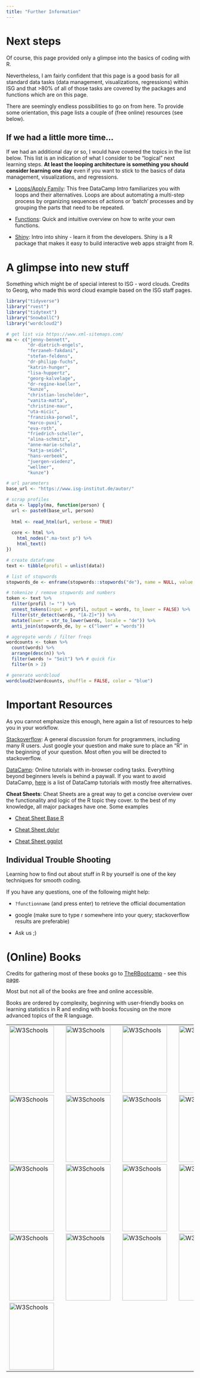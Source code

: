 ---
title: "Further Information"
---
<script src="hideOutput.js"></script>

# Next steps

Of course, this page provided only a glimpse into the basics of coding with R. 

Nevertheless, I am fairly confident that this page is a good basis for all standard data tasks (data management, visualizations, regressions) within ISG and that >80% of all of those tasks are covered by the packages and functions which are on this page. 

There are seemingly endless possibilities to go on from here. To provide some orientation, this page lists a couple of (free online) resources (see below).

## If we had a little more time...

If we had an additional day or so, I would have covered the topics in the list below. This list is an indication of what I consider to be "logical" next learning steps. **At least the looping architecture is something you should consider learning one day** even if you want to stick to the basics of data management, visualizations, and regressions. 

- [Loops/Apply Family](https://www.datacamp.com/community/tutorials/tutorial-on-loops-in-r): This free DataCamp Intro familiarizes you with loops and their alternatives. Loops are about automating a multi-step process by organizing sequences of actions or ‘batch’ processes and by grouping the parts that need to be repeated.

- [Functions](https://www.tutorialspoint.com/r/r_functions.htm): Quick and intuitive overview on how to write your own functions.

- [Shiny](https://shiny.rstudio.com/articles/basics.html): Intro into shiny - learn it from the developers. Shiny is a R package that makes it easy to build interactive web apps straight from R. 

# A glimpse into new stuff

Something which might be of special interest to ISG - word clouds. 
Credits to Georg, who made this word cloud example based on the ISG staff pages. 

<div class="fold s">

```{r, message=FALSE}
library("tidyverse")
library("rvest")
library("tidytext")
library("SnowballC")
library("wordcloud2")

# get list via https://www.xml-sitemaps.com/
ma <- c("jenny-bennett", 
        "dr-dietrich-engels", 
        "ferzaneh-fakdani", 
        "stefan-feldens", 
        "dr-philipp-fuchs", 
        "katrin-hunger", 
        "lisa-huppertz", 
        "georg-kalvelage", 
        "dr-regine-koeller", 
        "kunze", 
        "christian-loschelder", 
        "vanita-matta", 
        "christine-maur", 
        "uta-micic", 
        "franziska-porwol", 
        "marco-puxi", 
        "eva-roth", 
        "friedrich-scheller", 
        "alina-schmitz", 
        "anne-marie-scholz", 
        "katja-seidel", 
        "hans-verbeek", 
        "juergen-viedenz", 
        "wellmer", 
        "kunze")

# url parameters
base_url <- "https://www.isg-institut.de/autor/"

# scrap profiles  
data <- lapply(ma, function(person) {
  url <- paste0(base_url, person)
  
  html <- read_html(url, verbose = TRUE)
  
  core <- html %>%
    html_nodes(".ma-text p") %>% 
    html_text()
})

# create dataframe
text <- tibble(profil = unlist(data))

# list of stopwords
stopwords_de <- enframe(stopwords::stopwords("de"), name = NULL, value = "words")

# tokenize / remove stopwords and numbers 
token <- text %>%
  filter(profil != "") %>%
  unnest_tokens(input = profil, output = words, to_lower = FALSE) %>%
  filter(str_detect(words, "[A-Z]+")) %>%
  mutate(lower = str_to_lower(words, locale = "de")) %>%
  anti_join(stopwords_de, by = c("lower" = "words"))

# aggregate words / filter freqs
wordcounts <- token %>%
  count(words) %>%
  arrange(desc(n)) %>%
  filter(words != "Seit") %>% # quick fix
  filter(n > 2)

# generate wordcloud
wordcloud2(wordcounts, shuffle = FALSE, color = "blue") 


```

</div>

# Important Resources

As you cannot emphasize this enough, here again a list of resources to help you in your workflow. 

[Stackoverflow](https://www.stackoverflow.com/):
A general discussion forum for programmers, including many R users.
Just google your question and make sure to place an "R" in the beginning of your question. Most often you will be directed to stackoverflow. 

[DataCamp](https://www.datacamp.com/):
Online tutorials with in-browser coding tasks. Everything beyond beginners levels is behind a paywall. 
If you want to avoid DataCamp, [here](https://docs.google.com/spreadsheets/d/1LtaeWPzEhRiy-kdNZBn0gPwc6aTYkWtt6Cau6PzcXuo/edit#gid=0) is a list of DataCamp tutorials with mostly free alternatives.

**Cheat Sheets**:
Cheat Sheets are a great way to get a concise overview over the functionality and logic of the R topic they cover. to the best of my knowledge, all major packages have one. Some examples

* [Cheat Sheet Base R](https://www.rstudio.com/wp-content/uploads/2016/05/base-r.pdf)

* [Cheat Sheet dplyr](https://www.rstudio.com/wp-content/uploads/2015/02/data-wrangling-cheatsheet.pdf)

* [Cheat Sheet ggplot](https://www.rstudio.com/wp-content/uploads/2015/03/ggplot2-cheatsheet.pdf)


## Individual Trouble Shooting

Learning how to find out about stuff in R by yourself is one of the key techniques for smooth coding. 

If you have any questions, one of the following might help:

* `?functionname` (and press enter) to retrieve the official documentation

* google (make sure to type r somewhere into your query; stackoverflow results are preferable)

* Ask us ;) 


# (Online) Books
Credits for gathering most of these books go to [TheRBootcamp](https://therbootcamp.github.io/) - see this [page](https://therbootcamp.github.io/R4DS_2019Feb/_sessions/NextSteps/NextSteps.html#13).

Most but not all of the books are free and online accessible. 

Books are ordered by complexity, beginning with user-friendly books on learning statistics in R and ending with books focusing on the more advanced topics of the R language.


<table width="100%" style="cellspacing:0; cellpadding:0; border:none">
  <tr>    
  
  <td>
  <a href="https://bookdown.org/ndphillips/YaRrr/"><img border="0" alt="W3Schools" src="https://bookdown.org/ndphillips/YaRrr/images/YaRrr_Cover.jpg" height="180" width="120" ></a>
  <td>

<td>  
  <a href="http://www.urfie.net/"><img border="0" alt="W3Schools" src="http://www.urfie.net/URfIE-Front-sm.png" height="180" width="120" ></a>
<td>

<td>  
  <a href="https://uk.sagepub.com/en-gb/eur/discovering-statistics-using-r/book236067"><img border="0" alt="W3Schools" src="https://i2.wp.com/www.discoveringstatistics.com/wp-content/uploads/2017/01/dsur_cover.png?w=366&ssl=1" height="180" width="120" ></a>
<td>
  
<td>
  <a href="http://r4ds.had.co.nz/"><img border="0" alt="W3Schools" src="http://r4ds.had.co.nz/cover.png" height="180" width="120" ></a>
<td>

  <tr>

  <td>
  <a href="https://rstudio-education.github.io/hopr/"><img border="0" alt="W3Schools" src="https://covers.oreillystatic.com/images/0636920028574/cat.gif" height="180" width="120" ></a>
  <td>
  
  <td>
  <a href="https://www.springer.com/de/book/9780387981413"><img border="0" alt="W3Schools" src="http://t1.gstatic.com/images?q=tbn:ANd9GcQNvhEpXp9OwvqVosEh-UecM3TNbhdb1eVZp3LywUcXGeVC3scQ" height="180" width="120" ></a>
  <td>  
  
    <td>
  <a href="https://socviz.co/"><img border="0" alt="W3Schools" src="https://images-na.ssl-images-amazon.com/images/I/410TgmQuARL._SX398_BO1,204,203,200_.jpg" height="180" width="120" ></a>
  <td>  
  
  <td>
  <a href="https://www.tidytextmining.com/"><img border="0" alt="W3Schools" src="https://www.tidytextmining.com/images/cover.png" height="180" width="120" ></a>
  <td>
  
  <tr>
  
  <td>
  <a href="http://appliedpredictivemodeling.com/"><img border="0" alt="W3Schools" src="http://static1.squarespace.com/static/51156277e4b0b8b2ffe11c00/t/51157487e4b0b8b2ffe16829/1528129266590/?format=1500w" height="180" width="120" ></a>
  <td>

  <td>
  <a href="http://www-bcf.usc.edu/~gareth/ISL/ISLR%20First%20Printing.pdf"><img border="0" alt="W3Schools" src="https://images-na.ssl-images-amazon.com/images/I/41EaH4W9LVL._SX332_BO1,204,203,200_.jpg" height="180" width="120" ></a>
  <td>
    
  <td>
  <a href="https://www.amazon.com/Doing-Bayesian-Data-Analysis-Second/dp/0124058884"><img border="0" alt="W3Schools" src="https://images-na.ssl-images-amazon.com/images/I/41JJqbhHZuL._SX404_BO1,204,203,200_.jpg" height="180" width="120" ></a>
  <td>
  
  <td>
  <a href="https://www.manning.com/books/deep-learning-with-r"><img border="0" alt="W3Schools" src="https://images-na.ssl-images-amazon.com/images/I/51h5d4dYaoL._SX396_BO1,204,203,200_.jpg" height="180" width="120" ></a>
  <td>
  
  <tr>

  <td>
  <a href="https://csgillespie.github.io/efficientR/"><img border="0" alt="W3Schools" src="https://csgillespie.github.io/efficientR/figures/f0_web.png" height="180" width="120" ></a>
  <td>
  
  <td>
  <a href="http://www.rcpp.org/book/"><img border="0" alt="W3Schools" src="http://t3.gstatic.com/images?q=tbn:ANd9GcSO9T6JQYtpQgcaCXudbqMB-fnvTjGowsnmeh9-BQku3zveR4-J" height="180" width="120" ></a>
  <td>
  
  <td>
  <a href="https://www.wiley.com/en-us/The+R+Book%2C+2nd+Edition-p-9780470973929"><img border="0" alt="W3Schools" src="https://media.wiley.com/product_data/coverImage300/27/04709739/0470973927.jpg" height="180" width="120" ></a>
  <td>
  
  <td>
  <a href="http://adv-r.had.co.nz/"><img border="0" alt="W3Schools" src="https://images.tandf.co.uk/common/jackets/amazon/978146658/9781466586963.jpg" height="180" width="120" ></a>
  <td>
  
  <tr>

  <td>
  <a href="http://r-pkgs.had.co.nz/"><img border="0" alt="W3Schools" src="http://t3.gstatic.com/images?q=tbn:ANd9GcQdwOQxaWZnTc2s55ltS2NL8jpxbnD0sEC6QNPiHKPrIM-AHmAB" height="180" width="120" ></a>
  <td>
  
</table>
 